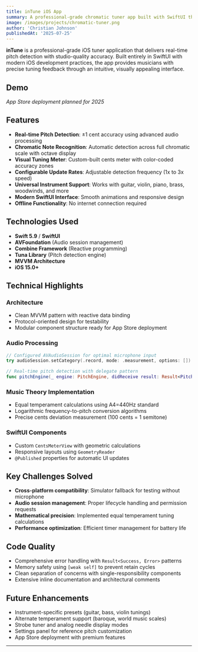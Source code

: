 ```yaml
---
title: inTune iOS App
summary: A professional-grade chromatic tuner app built with SwiftUI that provides real-time pitch detection and visual tuning feedback for musicians. Features studio-quality accuracy with an intuitive, modern interface.
image: /images/projects/chromatic-tuner.png
author: 'Christian Johnson'
publishedAt: '2025-07-25'
---
```


**inTune** is a professional-grade iOS tuner application that delivers real-time pitch detection with studio-quality accuracy. Built entirely in SwiftUI with modern iOS development practices, the app provides musicians with precise tuning feedback through an intuitive, visually appealing interface.

## Demo

*App Store deployment planned for 2025*

## Features

- **Real-time Pitch Detection**: ±1 cent accuracy using advanced audio processing
- **Chromatic Note Recognition**: Automatic detection across full chromatic scale with octave display
- **Visual Tuning Meter**: Custom-built cents meter with color-coded accuracy zones
- **Configurable Update Rates**: Adjustable detection frequency (1x to 3x speed)
- **Universal Instrument Support**: Works with guitar, violin, piano, brass, woodwinds, and more
- **Modern SwiftUI Interface**: Smooth animations and responsive design
- **Offline Functionality**: No internet connection required

## Technologies Used

- **Swift 5.9** / **SwiftUI**
- **AVFoundation** (Audio session management)
- **Combine Framework** (Reactive programming)
- **Tuna Library** (Pitch detection engine)
- **MVVM Architecture**
- **iOS 15.0+**

## Technical Highlights

### Architecture
- Clean MVVM pattern with reactive data binding
- Protocol-oriented design for testability
- Modular component structure ready for App Store deployment

### Audio Processing
```swift
// Configured AVAudioSession for optimal microphone input
try audioSession.setCategory(.record, mode: .measurement, options: [])

// Real-time pitch detection with delegate pattern
func pitchEngine(_ engine: PitchEngine, didReceive result: Result<Pitch, Error>)
```

### Music Theory Implementation
- Equal temperament calculations using A4=440Hz standard
- Logarithmic frequency-to-pitch conversion algorithms
- Precise cents deviation measurement (100 cents = 1 semitone)

### SwiftUI Components
- Custom `CentsMeterView` with geometric calculations
- Responsive layouts using `GeometryReader`
- `@Published` properties for automatic UI updates

## Key Challenges Solved

- **Cross-platform compatibility**: Simulator fallback for testing without microphone
- **Audio session management**: Proper lifecycle handling and permission requests  
- **Mathematical precision**: Implemented equal temperament tuning calculations
- **Performance optimization**: Efficient timer management for battery life

## Code Quality

- Comprehensive error handling with `Result<Success, Error>` patterns
- Memory safety using `[weak self]` to prevent retain cycles
- Clean separation of concerns with single-responsibility components
- Extensive inline documentation and architectural comments

## Future Enhancements

- Instrument-specific presets (guitar, bass, violin tunings)
- Alternate temperament support (baroque, world music scales)
- Strobe tuner and analog needle display modes
- Settings panel for reference pitch customization
- App Store deployment with premium features

---
